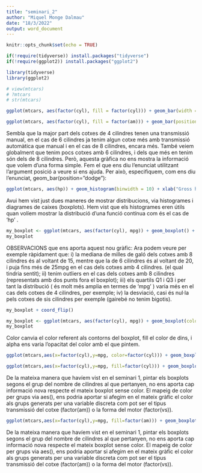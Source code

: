 ---
title: "seminari_2"
author: "Miquel Monge Dalmau"
date: "18/3/2022"
output: word_document
---

```{r setup, include=FALSE}
knitr::opts_chunk$set(echo = TRUE)
```

```{r requeriments}
if(!require(tidyverse)) install.packages("tidyverse")
if(!require(ggplot2)) install.packages("ggplot2")

library(tidyverse)
library(ggplot2)
```

```{r intro}
# view(mtcars)
# ?mtcars
# str(mtcars)
```

```{r exercici_1}
ggplot(mtcars, aes(factor(cyl), fill = factor(cyl))) + geom_bar(width = 0.5) + xlab("Cylinders") + ylab("Nombre de cotxes") + scale_fill_discrete("#Cylinders")
```

```{r exercici_2}
ggplot(mtcars, aes(factor(cyl), fill = factor(am))) + geom_bar(position="dodge") + xlab("Number of Cylinders") + ylab("Number of cars") + scale_fill_discrete("Engine", labels = c("Automatic", "Manual"))
```
Sembla que la major part dels cotxes de 4 cilindres tenen una transmissió manual, en el cas de 6 cilindres ja tenim algun cotxe més amb transmissió automàtica que manual i en el cas de 8 cilindres, encara més. També veiem globalment que tenim pocs cotxes amb 6 cilindres, i dels que més en tenim són dels de 8 cilindres.
Però, aquesta gràfica no ens mostra la informació que volem d’una forma simple. Fem el que ens diu l’enunciat utilitzant l’argument posició a veure si ens ajuda. Per això, especifiquem, com ens diu l’enunciat, geom_bar(position=”dodge”):

```{r exercici_3.1}
ggplot(mtcars, aes(hp)) + geom_histogram(binwidth = 10) + xlab("Gross horsepower") + ylab("Number of cars")
```
Avui hem vist just dues maneres de mostrar distribucions, via histogrames i diagrames de caixes (boxplots). Hem vist que els histogrames eren útils quan volíem mostrar la distribució d’una funció contínua com és el cas de ‘hp’ .

```{r exercici_3.2}
my_boxplot <- ggplot(mtcars, aes(factor(cyl), mpg)) + geom_boxplot() + xlab("Cylinders") + ylab("Miles/(US) gallon")
my_boxplot
```
OBSERVACIONS que ens aporta aquest nou gràfic: Ara podem veure per exemple ràpidament que: i) la mediana de milles de galó dels cotxes amb 8 cilindres és al voltant de 15, mentre que la de 6 cilindres és al voltant de 20, i puja fins més de 25mpg en el cas dels cotxes amb 4 cilindres. (el qual tindria sentit); ii) tenim outliers en el cas dels cotxes amb 8 cilindres (representats amb dos punts fora el boxplot); iii) els quartils Q1 i Q3 i per tant la distribució ( és molt més amplia en termes de ‘mpg’ ) varia més en el cas dels cotxes de 4 cilindres, per exemple; iv) la desviació, casi és nul·la pels cotxes de sis cilindres per exemple (gairebé no tenim bigotis).

```{r exercici_3.2b}
my_boxplot + coord_flip()
```
```{r exercici_3.2d}
my_boxplot <- ggplot(mtcars, aes(factor(cyl), mpg)) + geom_boxplot(color="red", fill="blue", alpha=0.2) + xlab("Cylinders") + ylab("Miles/(US) gallon") + coord_flip()
my_boxplot
```
Color canvia el color referent als contorns del boxplot, fill el color de dins, i alpha ens varia l’opacitat del color amb el que pintem.


```{r exercici_3.2d2}
ggplot(mtcars,aes(x=factor(cyl),y=mpg, color=factor(cyl))) + geom_boxplot() + xlab('Cylinders') + ylab('Miles per Gallon') + scale_color_discrete("Cylinders")
```
```{r exercici_3.2d2}
ggplot(mtcars,aes(x=factor(cyl),y=mpg, fill=factor(cyl))) + geom_boxplot() + xlab('Cylinders') + ylab('Miles per Gallon') + scale_fill_discrete("Cylinders")
```
De la mateixa manera que havíem vist en el seminari 1, pintar els boxplots segons el grup del nombre de cilindres al que pertanyen, no ens aporta cap informació nova respecte el mateix boxplot sense color. El mapeig de color per grups via aes(), ens podria aportar si afegim en el mateix gràfic el color als grups generats per una variable discreta com pot ser el tipus transmissió del cotxe (factor(am)) o la forma del motor (factor(vs)).


```{r exercici_3.2d3}
ggplot(mtcars,aes(x=factor(cyl),y=mpg, fill=factor(am))) + geom_boxplot() + xlab('Cylinders') + ylab('Miles per Gallon') + scale_fill_discrete("Transmission", labels = c("Automatic", "Manual"))
```

De la mateixa manera que havíem vist en el seminari 1, pintar els boxplots segons el grup del nombre de cilindres al que pertanyen, no ens aporta cap informació nova respecte el mateix boxplot sense color. El mapeig de color per grups via aes(), ens podria aportar si afegim en el mateix gràfic el color als grups generats per una variable discreta com pot ser el tipus transmissió del cotxe (factor(am)) o la forma del motor (factor(vs)).




